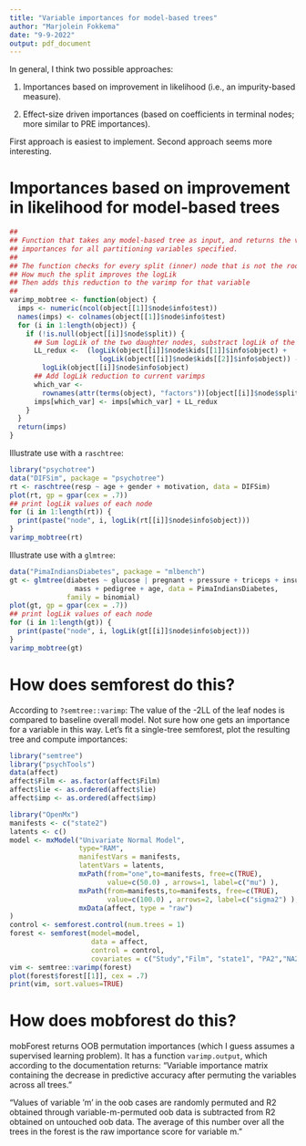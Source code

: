 ```yaml
---
title: "Variable importances for model-based trees"
author: "Marjolein Fokkema"
date: "9-9-2022"
output: pdf_document
---
```


In general, I think two possible approaches: 

1) Importances based on improvement in likelihood (i.e., an impurity-based measure). 

2) Effect-size driven importances (based on coefficients in terminal nodes; more similar to PRE importances).

First approach is easiest to implement. Second approach seems more interesting.


# Importances based on improvement in likelihood for model-based trees

```r
## 
## Function that takes any model-based tree as input, and returns the variable
## importances for all partitioning variables specified.
## 
## The function checks for every split (inner) node that is not the root: 
## How much the split improves the logLik
## Then adds this reduction to the varimp for that variable
##
varimp_mobtree <- function(object) {
  imps <- numeric(ncol(object[[1]]$node$info$test))
  names(imps) <- colnames(object[[1]]$node$info$test)
  for (i in 1:length(object)) {
    if (!is.null(object[[i]]$node$split)) {
      ## Sum logLik of the two daughter nodes, substract logLik of the mother node
      LL_redux <-  (logLik(object[[i]]$node$kids[[1]]$info$object) + 
                      logLik(object[[i]]$node$kids[[2]]$info$object)) - 
        logLik(object[[i]]$node$info$object)
      ## Add logLik reduction to current varimps
      which_var <- 
        rownames(attr(terms(object), "factors"))[object[[i]]$node$split$varid]
      imps[which_var] <- imps[which_var] + LL_redux
    }
  }
  return(imps)
}
```

Illustrate use with a `raschtree`:

```r
library("psychotree")
data("DIFSim", package = "psychotree")
rt <- raschtree(resp ~ age + gender + motivation, data = DIFSim)
plot(rt, gp = gpar(cex = .7))
## print logLik values of each node
for (i in 1:length(rt)) {
  print(paste("node", i, logLik(rt[[i]]$node$info$object)))
}
varimp_mobtree(rt)
```

Illustrate use with a `glmtree`:

```r
data("PimaIndiansDiabetes", package = "mlbench")
gt <- glmtree(diabetes ~ glucose | pregnant + pressure + triceps + insulin + 
                mass + pedigree + age, data = PimaIndiansDiabetes, 
              family = binomial)
plot(gt, gp = gpar(cex = .7))
## print logLik values of each node
for (i in 1:length(gt)) {
  print(paste("node", i, logLik(gt[[i]]$node$info$object)))
}
varimp_mobtree(gt)
```


# How does semforest do this?

According to `?semtree::varimp`: The value of the -2LL of the leaf nodes is compared to baseline overall model. Not sure how one gets an importance for a variable in this way. Let's fit a single-tree semforest, plot the resulting tree and compute importances:

```r
library("semtree")
library("psychTools")
data(affect)
affect$Film <- as.factor(affect$Film)
affect$lie <- as.ordered(affect$lie)
affect$imp <- as.ordered(affect$imp)

library("OpenMx")
manifests <- c("state2")
latents <- c()
model <- mxModel("Univariate Normal Model", 
                 type="RAM",
                 manifestVars = manifests,
                 latentVars = latents,
                 mxPath(from="one",to=manifests, free=c(TRUE), 
                        value=c(50.0) , arrows=1, label=c("mu") ),
                 mxPath(from=manifests,to=manifests, free=c(TRUE), 
                        value=c(100.0) , arrows=2, label=c("sigma2") ),
                 mxData(affect, type = "raw")
)
control <- semforest.control(num.trees = 1)
forest <- semforest(model=model,
                    data = affect, 
                    control = control,
                    covariates = c("Study","Film", "state1", "PA2","NA2","TA2"))
vim <- semtree::varimp(forest)
plot(forest$forest[[1]], cex = .7)
print(vim, sort.values=TRUE)
```


# How does mobforest do this?

mobForest returns OOB permutation importances (which I guess assumes a supervised learning problem). It has a function `varimp.output`, which according to the documentation returns: "Variable importance matrix containing the decrease in predictive accuracy after permuting the variables across all trees."

"Values of variable ’m’ in the oob cases are randomly permuted and R2 obtained through variable-m-permuted oob data is subtracted from R2 obtained on untouched oob data. The average of this number over all the trees in the forest is the raw importance score for variable m."
